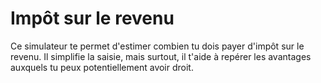 
# Impôt sur le revenu

Ce simulateur te permet d'estimer combien tu dois payer d'impôt sur le revenu. Il simplifie la saisie, mais surtout, il t'aide à repérer les avantages auxquels tu peux potentiellement avoir droit.

<Simulateur path="/o/akimeo/s/impot-revenu" />
